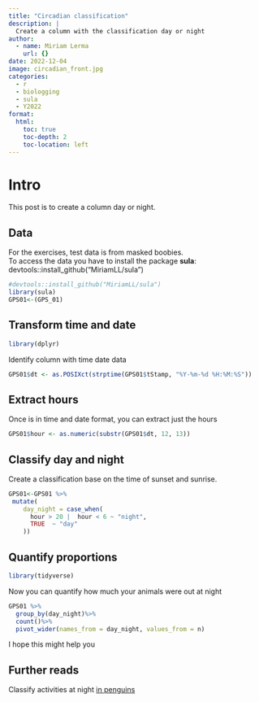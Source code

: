 ```yaml
---
title: "Circadian classification"
description: |
  Create a column with the classification day or night
author:
  - name: Miriam Lerma
    url: {}
date: 2022-12-04
image: circadian_front.jpg
categories:
  - r
  - biologging
  - sula
  - Y2022
format:
  html:
    toc: true
    toc-depth: 2
    toc-location: left
---
```



# Intro

This post is to create a column day or night.   


## Data
For the exercises, test data is from masked boobies. <br>
To access the data you have to install the package **sula**: devtools::install_github("MiriamLL/sula")


```r
#devtools::install_github("MiriamLL/sula")
library(sula)
GPS01<-(GPS_01)
```

## Transform time and date
```r
library(dplyr)
```

Identify column with time date data

```r
GPS01$dt <- as.POSIXct(strptime(GPS01$tStamp, "%Y-%m-%d %H:%M:%S"))
```


## Extract hours

Once is in time and date format, you can extract just the hours

```r
GPS01$hour <- as.numeric(substr(GPS01$dt, 12, 13))
```

## Classify day and night
Create a classification base on the time of sunset and sunrise.

```r
GPS01<-GPS01 %>%
 mutate(
    day_night = case_when(
      hour > 20 |  hour < 6 ~ "night",
      TRUE  ~ "day"
    ))
```

## Quantify proportions

```r
library(tidyverse)
```

Now you can quantify how much your animals were out at night

```r
GPS01 %>%
  group_by(day_night)%>%
  count()%>%
  pivot_wider(names_from = day_night, values_from = n)
```

I hope this might help you

## Further reads

Classify activities at night [in penguins](https://www.miriam-lerma.com/posts/bls7)

